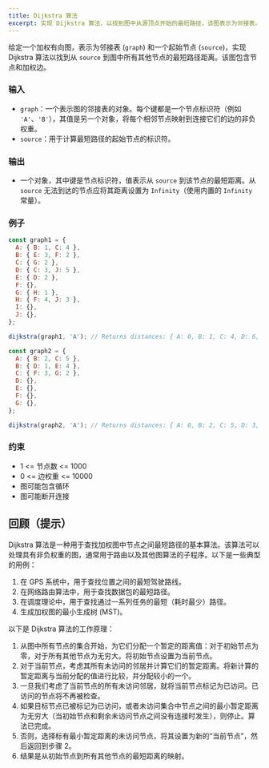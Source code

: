 ```yaml
---
title: Dijkstra 算法
excerpt: 实现 Dijkstra 算法，以找到图中从源顶点开始的最短路径，该图表示为邻接表。
---
```


给定一个加权有向图，表示为邻接表 (`graph`) 和一个起始节点 (`source`)，实现 Dijkstra 算法以找到从 `source` 到图中所有其他节点的最短路径距离。该图包含节点和加权边。

### 输入

- `graph`：一个表示图的邻接表的对象。每个键都是一个节点标识符（例如 `'A'`、`'B'`），其值是另一个对象，将每个相邻节点映射到连接它们的边的非负权重。
- `source`：用于计算最短路径的起始节点的标识符。

### 输出

- 一个对象，其中键是节点标识符，值表示从 `source` 到该节点的最短距离。从 `source` 无法到达的节点应将其距离设置为 `Infinity`（使用内置的 `Infinity` 常量）。

### 例子

```js
const graph1 = {
  A: { B: 1, C: 4 },
  B: { E: 3, F: 2 },
  C: { G: 2 },
  D: { C: 3, J: 5 },
  E: { D: 2 },
  F: {},
  G: { H: 1 },
  H: { F: 4, J: 3 },
  I: {},
  J: {},
};

dijkstra(graph1, 'A'); // Returns distances: { A: 0, B: 1, C: 4, D: 6, E: 4, F: 3, G: 6, H: 7, I: Infinity, J: 10 }

const graph2 = {
  A: { B: 2, C: 5 },
  B: { D: 1, E: 4 },
  C: { F: 3, G: 2 },
  D: {},
  E: {},
  F: {},
  G: {},
};

dijkstra(graph2, 'A'); // Returns distances: { A: 0, B: 2, C: 5, D: 3, E: 6, F: 8, G: 7 }
```

### 约束

- 1 &lt;= 节点数 &lt;= 1000
- 0 &lt;= 边权重 &lt;= 10000
- 图可能包含循环
- 图可能断开连接

## 回顾（提示）

Dijkstra 算法是一种用于查找加权图中节点之间最短路径的基本算法。该算法可以处理具有非负权重的图，通常用于路由以及其他图算法的子程序。以下是一些典型的用例：

1. 在 GPS 系统中，用于查找位置之间的最短驾驶路线。
2. 在网络路由算法中，用于查找数据包的最短路径。
3. 在调度理论中，用于查找通过一系列任务的最短（耗时最少）路径。
4. 生成加权图的最小生成树 (MST)。

以下是 Dijkstra 算法的工作原理：

1. 从图中所有节点的集合开始，为它们分配一个暂定的距离值：对于初始节点为零，对于所有其他节点为无穷大。将初始节点设置为当前节点。
2. 对于当前节点，考虑其所有未访问的邻居并计算它们的暂定距离。将新计算的暂定距离与当前分配的值进行比较，并分配较小的一个。
3. 一旦我们考虑了当前节点的所有未访问邻居，就将当前节点标记为已访问。已访问的节点将不再被检查。
4. 如果目标节点已被标记为已访问，或者未访问集合中节点之间的最小暂定距离为无穷大（当初始节点和剩余未访问节点之间没有连接时发生），则停止。算法已完成。
5. 否则，选择标有最小暂定距离的未访问节点，将其设置为新的“当前节点”，然后返回到步骤 2。
6. 结果是从初始节点到所有其他节点的最短距离的映射。
